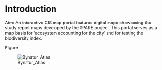 # Introduction

Aim: An interactive GIS map portal features digital maps showcasing the study report maps developed by the SPARE project. This portal serves as a map basis for 'ecosystem accounting for the city' and for testing the biodiversity index.

Figure

![Bynatur_Atlas](SPARE_project/Bynatur_atlas_figure.PNG)